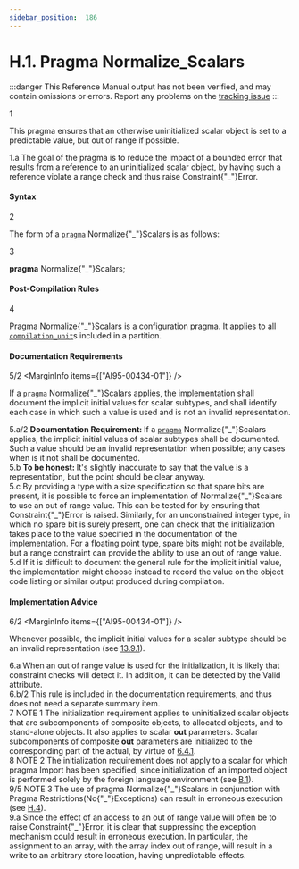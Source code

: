 ```yaml
---
sidebar_position:  186
---
```


# H.1. Pragma Normalize_Scalars

:::danger
This Reference Manual output has not been verified,
and may contain omissions or errors.
Report any problems on the [tracking issue](https://github.com/ada-lang-io/ada-lang-io/issues/20)
:::


<MarginText>1</MarginText>
<p>This pragma ensures that an otherwise uninitialized scalar object is set to a predictable value, but out of range if possible. <br /></p>

<AnnotatedOnly>
<MarginText>1.a</MarginText>
<Admonition type="aarm" aarm="discussion">
<b></b>The goal of the pragma is to reduce the impact of a bounded error that results from a reference to an uninitialized scalar object, by having such a reference violate a range check and thus raise Constraint{"_"}Error. <br />
</Admonition>
</AnnotatedOnly>


#### Syntax

<MarginText>2</MarginText>
<p class="Indented2">The form of a <code><a href="/docs/arm/AA-2/AA-2.8#S0019">pragma</a></code> Normalize{"_"}Scalars is as follows: <br /></p>

<MarginText>3</MarginText>
<p class="Indented2">  <b>pragma</b> Normalize{"_"}Scalars; <br /></p>


#### Post-Compilation Rules

<MarginText>4</MarginText>
<p>Pragma Normalize{"_"}Scalars is a configuration pragma. It applies to all <code><a href="/docs/arm/AA-10/AA-10.1#S0286">compilation_unit</a></code>s included in a partition. <br /></p>


#### Documentation Requirements

<MarginText>5/2</MarginText>
<MarginInfo items={["AI95-00434-01"]} />
<p>If a <code><a href="/docs/arm/AA-2/AA-2.8#S0019">pragma</a></code> Normalize{"_"}Scalars applies, the implementation shall document the implicit initial values for scalar subtypes, and shall identify each case in which such a value is used and is not an invalid representation. <br /></p>

<AnnotatedOnly>
<MarginText>5.a/2</MarginText>
<Admonition type="aarm" aarm="note">
<b>Documentation Requirement: </b>If a <code><a href="/docs/arm/AA-2/AA-2.8#S0019">pragma</a></code> Normalize{"_"}Scalars applies, the implicit initial values of scalar subtypes shall be documented. Such a value should be an invalid representation when possible; any cases when is it not shall be documented.<br />
</Admonition>
</AnnotatedOnly>

<AnnotatedOnly>
<MarginText>5.b</MarginText>
<Admonition type="aarm" aarm="note">
<b>To be honest: </b>It's slightly inaccurate to say that the value is a representation, but the point should be clear anyway. <br />
</Admonition>
</AnnotatedOnly>

<AnnotatedOnly>
<MarginText>5.c</MarginText>
<Admonition type="aarm" aarm="discussion">
<b></b>By providing a type with a size specification so that spare bits are present, it is possible to force an implementation of Normalize{"_"}Scalars to use an out of range value. This can be tested for by ensuring that Constraint{"_"}Error is raised. Similarly, for an unconstrained integer type, in which no spare bit is surely present, one can check that the initialization takes place to the value specified in the documentation of the implementation. For a floating point type, spare bits might not be available, but a range constraint can provide the ability to use an out of range value.<br />
</Admonition>
</AnnotatedOnly>

<AnnotatedOnly>
<MarginText>5.d</MarginText>
<Admonition type="aarm" aarm="note">
If it is difficult to document the general rule for the implicit initial value, the implementation might choose instead to record the value on the object code listing or similar output produced during compilation.<br />
</Admonition>
</AnnotatedOnly>


#### Implementation Advice

<MarginText>6/2</MarginText>
<MarginInfo items={["AI95-00434-01"]} />
<p>Whenever possible, the implicit initial values for a scalar subtype should be an invalid representation (see <a href="/docs/arm/AA-13/AA-13.9#Subclause_13.9.1">13.9.1</a>). <br /></p>

<AnnotatedOnly>
<MarginText>6.a</MarginText>
<Admonition type="aarm" aarm="discussion">
<b></b>When an out of range value is used for the initialization, it is likely that constraint checks will detect it. In addition, it can be detected by the Valid attribute.<br />
</Admonition>
</AnnotatedOnly>

<AnnotatedOnly>
<MarginText>6.b/2</MarginText>
<Admonition type="aarm" aarm="note">
This rule is included in the documentation requirements, and thus does not need a separate summary item.<br />
</Admonition>
</AnnotatedOnly>

<AnnotatedOnly>
<MarginText>7</MarginText>
<Admonition type="aarm" aarm="note">
NOTE 1   The initialization requirement applies to uninitialized scalar objects that are subcomponents of composite objects, to allocated objects, and to stand-alone objects. It also applies to scalar <b>out</b> parameters. Scalar subcomponents of composite <b>out</b> parameters are initialized to the corresponding part of the actual, by virtue of <a href="/docs/arm/AA-6/AA-6.4#Subclause_6.4.1">6.4.1</a>.<br />
</Admonition>
</AnnotatedOnly>

<AnnotatedOnly>
<MarginText>8</MarginText>
<Admonition type="aarm" aarm="note">
NOTE 2   The initialization requirement does not apply to a scalar for which pragma Import has been specified, since initialization of an imported object is performed solely by the foreign language environment (see <a href="/docs/arm/AA-B/AA-B.1">B.1</a>).<br />
</Admonition>
</AnnotatedOnly>

<AnnotatedOnly>
<MarginText>9/5</MarginText>
<MarginInfo items={["AI12-0440-1"]} />
<Admonition type="aarm" aarm="note">
NOTE 3   The use of pragma Normalize{"_"}Scalars in conjunction with Pragma Restrictions(No{"_"}Exceptions) can result in erroneous execution (see <a href="/docs/arm/AA-H/AA-H.4">H.4</a>). <br />
</Admonition>
</AnnotatedOnly>

<AnnotatedOnly>
<MarginText>9.a</MarginText>
<Admonition type="aarm" aarm="discussion">
<b></b>Since the effect of an access to an out of range value will often be to raise Constraint{"_"}Error, it is clear that suppressing the exception mechanism could result in erroneous execution. In particular, the assignment to an array, with the array index out of range, will result in a write to an arbitrary store location, having unpredictable effects.<br />
</Admonition>
</AnnotatedOnly>

